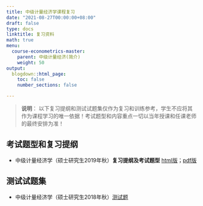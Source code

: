 ```yaml
---
title: 中级计量经济学课程复习
date: "2021-08-27T00:00:00+08:00"
draft: false
type: docs
linktitle: 复习资料
math: true
menu:
  course-econometrics-master:
    parent: 中级计量经济(简介)
    weight: 50
output:
  blogdown::html_page:
    toc: false
    number_sections: false

---
```


>**说明**： 以下复习提纲和测试试题集仅作为复习和训练参考，学生不应将其作为课程学习的唯一依据！考试题型和内容重点一切以当年授课和任课老师的最终安排为准！

## 考试题型和复习提纲

- 中级计量经济学（硕士研究生2019年秋）**复习提纲及考试题型** [html版](/course-econometrics-master/part-review/ecno-master-2019-fall-note.html)；[pdf版](/course-econometrics-master/part-review/ecno-master-2018-2019-fall-note-2019.1.4.pdf)


## 测试试题集

- 中级计量经济学（硕士研究生2018年秋）[测试题](/course-econometrics-master/part-review/ecno-master-2018-fall-exam.html)
